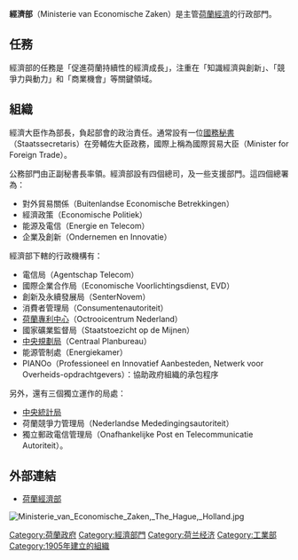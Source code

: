 {{荷蘭政治}}
{{portal box|荷蘭|經濟|政治}}
'''經濟部'''（Ministerie van Economische Zaken）是主管[[荷蘭經濟|荷蘭經濟]]的行政部門。

== 任務 ==
經濟部的任務是「促進荷蘭持續性的經濟成長」，注重在「知識經濟與創新」、「競爭力與動力」和「商業機會」等關鍵領域。

== 組織 ==
經濟大臣作為部長，負起部會的政治責任。通常設有一位[[國務秘書|國務秘書]]（Staatssecretaris）在旁輔佐大臣政務，國際上稱為國際貿易大臣（Minister for Foreign Trade）。

公務部門由正副秘書長率領。經濟部設有四個總司，及一些支援部門。這四個總署為：
* 對外貿易關係（Buitenlandse Economische Betrekkingen）
* 經濟政策（Economische Politiek）
* 能源及電信（Energie en Telecom）
* 企業及創新（Ondernemen en Innovatie）


經濟部下轄的行政機構有：
* 電信局（Agentschap Telecom）
* 國際企業合作局（Economische Voorlichtingsdienst, EVD）
* 創新及永續發展局（SenterNovem）
* 消費者管理局（Consumentenautoriteit）
* [[荷蘭專利中心|荷蘭專利中心]]（Octrooicentrum Nederland）
* 國家礦業監督局（Staatstoezicht op de Mijnen）
* [[荷蘭中央規劃局|中央規劃局]]（Centraal Planbureau）
* 能源管制處（Energiekamer）
* PIANOo（Professioneel en Innovatief Aanbesteden, Netwerk voor Overheids-opdrachtgevers）：協助政府組織的承包程序

另外，還有三個獨立運作的局處：
* [[荷蘭中央統計局|中央統計局]]
* 荷蘭競爭力管理局（Nederlandse Mededingingsautoriteit）
* 獨立郵政電信管理局（Onafhankelijke Post en Telecommunicatie Autoriteit）。

== 外部連結 ==
* [http://www.minez.nl/content.jsp?objectid=140727 荷蘭經濟部] {{Wayback|url=http://www.minez.nl/content.jsp?objectid=140727 |date=20080416232542 }}
[[File:Ministerie_van_Economische_Zaken,_The_Hague,_Holland.jpg|thumb]]
{{Dutch ministries}}

[[Category:荷蘭政府|Category:荷蘭政府]]
[[Category:經濟部門|Category:經濟部門]]
[[Category:荷兰经济|Category:荷兰经济]]
[[Category:工業部|Category:工業部]]
[[Category:1905年建立的組織|Category:1905年建立的組織]]